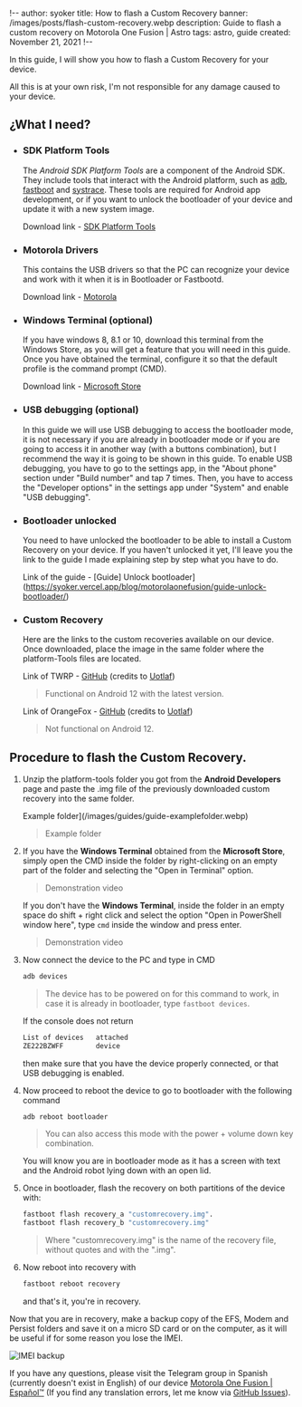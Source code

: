 !--
author: syoker
title: How to flash a Custom Recovery
banner: /images/posts/flash-custom-recovery.webp
description: Guide to flash a custom recovery on Motorola One Fusion | Astro
tags: astro, guide
created: November 21, 2021
!--

In this guide, I will show you how to flash a Custom Recovery for your device.

All this is at your own risk, I'm not responsible for any damage caused to your device.

## **¿What I need?**

- ### **SDK Platform Tools**

  The _Android SDK Platform Tools_ are a component of the Android SDK. They include tools that interact with the Android platform, such as [adb](https://developer.android.com/studio/command-line/adb"), [fastboot](https://android.googlesource.com/platform/system/core/+/master/fastboot/#fastboot) and [systrace](https://developer.android.com/topic/performance/tracing/command-line). These tools are required for Android app development, or if you want to unlock the bootloader of your device and update it with a new system image.

  Download link - [SDK Platform Tools](https://developer.android.com/studio/releases/platform-tools)

- ### **Motorola Drivers**

  This contains the USB drivers so that the PC can recognize your device and work with it when it is in Bootloader or Fastbootd.

  Download link - [Motorola](https://motorola-global-es-latam.custhelp.com/app/answers/detail/a_id/89882)

- ### **Windows Terminal (optional)**

  If you have windows 8, 8.1 or 10, download this terminal from the Windows Store, as you will get a feature that you will need in this guide. Once you have obtained the terminal, configure it so that the default profile is the command prompt (CMD).

  Download link - [Microsoft Store](https://www.microsoft.com/store/productId/9N0DX20HK701)

- ### **USB debugging (optional)**

  In this guide we will use USB debugging to access the bootloader mode, it is not necessary if you are already in bootloader mode or if you are going to access it in another way (with a buttons combination), but I recommend the way it is going to be shown in this guide.
  To enable USB debugging, you have to go to the settings app, in the "About phone" section under "Build number" and tap 7 times. Then, you have to access the "Developer options" in the settings app under "System" and enable "USB debugging".

- ### **Bootloader unlocked**

  You need to have unlocked the bootloader to be able to install a Custom Recovery on your device. If you haven't unlocked it yet, I'll leave you the link to the guide I made explaining step by step what you have to do.

  Link of the guide - [Guide] Unlock bootloader](https://syoker.vercel.app/blog/motorolaonefusion/guide-unlock-bootloader/)

- ### **Custom Recovery**

  Here are the links to the custom recoveries available on our device. Once downloaded, place the image in the same folder where the platform-Tools files are located.

  Link of TWRP - [GitHub](https://github.com/sdm710-motorola/android_device_motorola_astro_twrp/releases) (credits to [Uotlaf](https://github.com/uotlaf))

  > Functional on Android 12 with the latest version.

  Link of OrangeFox - [GitHub](https://github.com/sdm710-motorola/android_device_motorola_astro_ofrp/releases) (credits to [Uotlaf](https://github.com/uotlaf))

  > Not functional on Android 12.

## **Procedure to flash the Custom Recovery**.

1.  Unzip the platform-tools folder you got from the **Android Developers** page and paste the .img file of the previously downloaded custom recovery into the same folder.

    Example folder](/images/guides/guide-examplefolder.webp)

    > Example folder

2.  If you have the **Windows Terminal** obtained from the **Microsoft Store**, simply open the CMD inside the folder by right-clicking on an empty part of the folder and selecting the "Open in Terminal" option.

    <CustomVideo src="/video/opencommandprompt.mp4" autoPlay loop muted />

    > Demonstration video

    If you don't have the **Windows Terminal**, inside the folder in an empty space do shift + right click and select the option "Open in PowerShell window here", type `cmd` inside the window and press enter.

    <CustomVideo src="/video/openwindowspowershell.mp4" autoPlay loop muted />

    > Demonstration video

3.  Now connect the device to the PC and type in CMD

    ```bash
    adb devices
    ```

    > The device has to be powered on for this command to work, in case it is already in bootloader, type `fastboot devices`.

    If the console does not return

    ```bash
    List of devices   attached
    ZE222BZWFF        device
    ```

    then make sure that you have the device properly connected, or that USB debugging is enabled.

4.  Now proceed to reboot the device to go to bootloader with the following command

    ```bash
    adb reboot bootloader
    ```

    > You can also access this mode with the power + volume down key combination.

    You will know you are in bootloader mode as it has a screen with text and the Android robot lying down with an open lid.

5.  Once in bootloader, flash the recovery on both partitions of the device with:

    ```bash
    fastboot flash recovery_a "customrecovery.img".
    fastboot flash recovery_b "customrecovery.img"
    ```

    > Where "customrecovery.img" is the name of the recovery file, without quotes and with the ".img".

6.  Now reboot into recovery with

    ```bash
    fastboot reboot recovery
    ```

    and that's it, you're in recovery.

Now that you are in recovery, make a backup copy of the EFS, Modem and Persist folders and save it on a micro SD card or on the computer, as it will be useful if for some reason you lose the IMEI.

![IMEI backup](/images/guides/guide-imeibackup.webp)

If you have any questions, please visit the Telegram group in Spanish (currently doesn't exist in English) of our device [Motorola One Fusion | Español™](https://t.me/MotorolaOneFusionES) (If you find any translation errors, let me know via [GitHub Issues](https://github.com/Syoker/personal-website/issues)).

